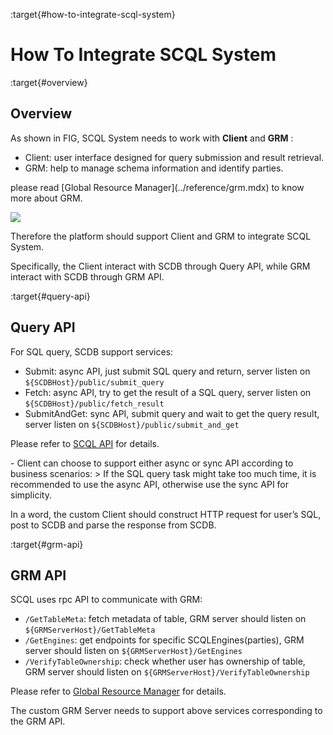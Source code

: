 :target{#how-to-integrate-scql-system}

# How To Integrate SCQL System

:target{#overview}

## Overview

As shown in FIG, SCQL System needs to work with <strong>Client</strong> and <strong>GRM</strong> :

- Client: user interface designed for query submission and result retrieval.
- GRM: help to manage schema information and identify parties.

<Container type="note">
  please read [<span>Global Resource Manager</span>](../reference/grm.mdx) to know more about GRM.
</Container>

![](../_assets/scql_system.png)

Therefore the platform should support Client and GRM to integrate SCQL System.

Specifically, the Client interact with SCDB through Query API,  while GRM interact with SCDB through GRM API.

:target{#query-api}

## Query API

For SQL query, SCDB support services:

- Submit: async API, just submit SQL query and return, server listen on `${SCDBHost}/public/submit_query`
- Fetch: async API, try to get the result of a SQL query, server listen on `${SCDBHost}/public/fetch_result`
- SubmitAndGet: sync API, submit query and wait to get the query result, server listen on `${SCDBHost}/public/submit_and_get`

Please refer to [SCQL API](scql_api.mdx) for details.

<Container type="note">
  - Client can choose to support either async or sync API according to business scenarios:
    > If the SQL query task might take too much time, it is recommended to use the async API, otherwise use the sync API for simplicity.
</Container>

In a word, the custom Client should construct HTTP request for user’s SQL, post to SCDB and parse the response from SCDB.

:target{#grm-api}

## GRM API

SCQL uses rpc API to communicate with GRM:

- `/GetTableMeta`: fetch metadata of table, GRM server should listen on `${GRMServerHost}/GetTableMeta`
- `/GetEngines`: get endpoints for specific SCQLEngines(parties), GRM server should listen on `${GRMServerHost}/GetEngines`
- `/VerifyTableOwnership`: check whether user has ownership of table, GRM server should listen on `${GRMServerHost}/VerifyTableOwnership`

Please refer to [Global Resource Manager](../reference/grm.mdx) for details.

The custom GRM Server needs to support above services corresponding to the GRM API.
